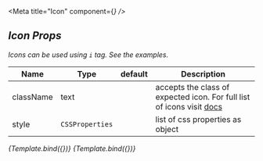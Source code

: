 
<Meta title="Icon" component={<i />} />


## Icon Props

Icons can be used using `i` tag. See the examples.

| Name      | Type            | default | Description                                                                                                    |
| --------- | --------------- | ------- | -------------------------------------------------------------------------------------------------------------- |
| className | text            |         | accepts the class of expected icon. For full list of icons visit [docs](https://icons.getbootstrap.com/#icons) |
| style     | `CSSProperties` |         | list of css properties as object                                                                               |

<Canvas withSource withToolbar>
    <Story
        name="Example (without styling)"
        args={{
            className: "bi-alarm",
        }}
    >
        {Template.bind({})}
    </Story>
    <Story
        name="Example (with styling)"
        args={{
            className: "bi-alarm",
            style: {
                fontSize: "2rem",
                color: "cornflowerblue",
            },
        }}
    >
        {Template.bind({})}
    </Story>    
</Canvas>